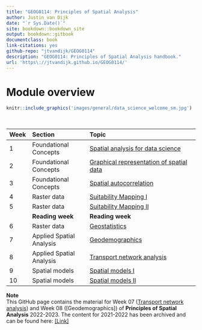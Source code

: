 ```yaml
--- 
title: "GEOG0114: Principles of Spatial Analysis"
author: Justin van Dijk
date: "`r Sys.Date()`"
site: bookdown::bookdown_site
output: bookdown::gitbook
documentclass: book
link-citations: yes
github-repo: "jtvandijk/GEOG0114"
description: "GEOG0114: Principles of Spatial Analysis handbook."
url: 'https\://jtvandijk.github.io/GEOG0114/'
---
```


# Module overview {-}

```r
knitr::include_graphics('images/general/data_science_welcome_sm.jpg') 
```
<br />

| Week          | Section          | Topic |
| :---          |:---------        |:------------------ |
| 1             | Foundational Concepts | [Spatial analysis for data science]() |
| 2             | Foundational Concepts | [Graphical representation of spatial data]() | 
| 3             | Foundational Concepts | [Spatial autocorrelation]() | 
| 4             | Raster data | [Suitability Mapping I]() |
| 5             | Raster data | [Suitability Mapping II]() |
|               | **Reading week** | **Reading week** |
| 6             | Raster data | [Geostatistics]() |
| 7             | Applied Spatial Analysis | [Geodemographics]() |
| 8             | Applied Spatial Analysis | [Transport network analysis](transport-network-analysis.html) |
| 9             | Spatial models | [Spatial models I]() | 
| 10            | Spatial models | [Spatial models II]() | 

:::note
**Note** <br />
This GitHub page contains the material for Week 07 ([Transport network analysis](transport-network-analysis.html#transport-network-analysis.html)) and Week 08 ([Geodemographics]) of **Principles of Spatial Analysis** 2022-2023. The content for 2021-2022 has been archived and can be found here: [[Link]](https://jtvandijk.github.io/GEOG0114_20212022)
:::
